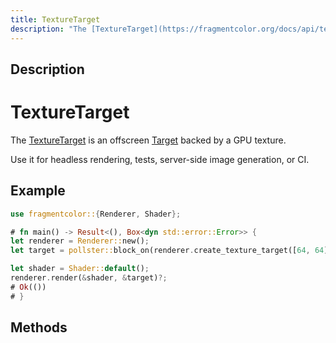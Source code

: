 ```yaml
---
title: TextureTarget
description: "The [TextureTarget](https://fragmentcolor.org/docs/api/texture_target) is an offscreen [Target](https://fragmentcolor.org/docs/api/target) backed by a GPU texture."
---
```


## Description

# TextureTarget

The [TextureTarget](https://fragmentcolor.org/docs/api/texture_target) is an offscreen [Target](https://fragmentcolor.org/docs/api/target) backed by a GPU texture.

Use it for headless rendering, tests, server-side image generation, or CI.

## Example

```rust
use fragmentcolor::{Renderer, Shader};

# fn main() -> Result<(), Box<dyn std::error::Error>> {
let renderer = Renderer::new();
let target = pollster::block_on(renderer.create_texture_target([64, 64]))?;

let shader = Shader::default();
renderer.render(&shader, &target)?;
# Ok(())
# }
```


## Methods


